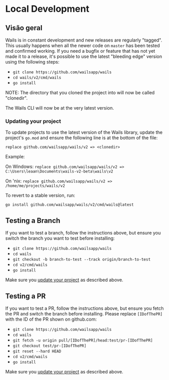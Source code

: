 # Local Development

## Visão geral

Wails is in constant development and new releases are regularly "tagged". This usually happens when all the newer code on `master` has been tested and confirmed working. If you need a bugfix or feature that has not yet made it to a release, it's possible to use the latest "bleeding edge" version using the following steps:

- `git clone https://github.com/wailsapp/wails`
- `cd wails/v2/cmd/wails`
- `go install`

NOTE: The directory that you cloned the project into will now be called "clonedir".

The Wails CLI will now be at the very latest version.

### Updating your project

To update projects to use the latest version of the Wails library, update the project's `go.mod` and ensure the following line is at the bottom of the file:

`replace github.com/wailsapp/wails/v2 => <clonedir>`

Example:

On Windows: `replace github.com/wailsapp/wails/v2 => C:\Users\leaan\Documents\wails-v2-beta\wails\v2`

On 'nix: `replace github.com/wailsapp/wails/v2 => /home/me/projects/wails/v2`

To revert to a stable version, run:

`go install github.com/wailsapp/wails/v2/cmd/wails@latest`

## Testing a Branch

If you want to test a branch, follow the instructions above, but ensure you switch the branch you want to test before installing:

- `git clone https://github.com/wailsapp/wails`
- `cd wails`
- `git checkout -b branch-to-test --track origin/branch-to-test`
- `cd v2/cmd/wails`
- `go install`

Make sure you [update your project](#updating-your-project) as described above.

## Testing a PR

If you want to test a PR, follow the instructions above, but ensure you fetch the PR and switch the branch before installing. Please replace `[IDofThePR]` with the ID of the PR shown on github.com:

- `git clone https://github.com/wailsapp/wails`
- `cd wails`
- `git fetch -u origin pull/[IDofThePR]/head:test/pr-[IDofThePR]`
- `git checkout test/pr-[IDofThePR]`
- `git reset --hard HEAD`
- `cd v2/cmd/wails`
- `go install`

Make sure you [update your project](#updating-your-project) as described above.
